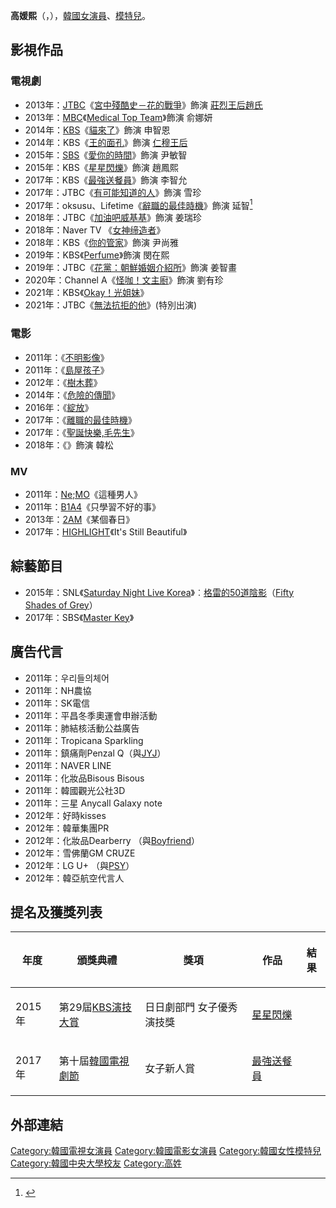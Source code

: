 {{藝人
|姓名 = 高媛熙
|類型 = 女演員
|圖片 = 180702 고원희.jpg
|圖片尺寸 = 
|圖片簡介 = 
|本名 = 
|外文名 = 고원희
|外文 = ko
|羅馬拼音 =  Ko Won Hee
|英文名 =
|暱稱 =
|其他藝名 = 
|國籍 = {{KOR}}
|出生日期 = {{birth_date_and_age|1994|9|12}}
|出生地點 = {{KOR}}
|宗教信仰 = 
|語言 = [[韓語|韓語]]
|職業 = [[演員|演員]]、[[模特兒|模特兒]]
|教育程度 = [[韓國中央大學|中央大學]]戲劇系
|配偶  =
|出道作 = 
|出道日期 = 2011年
|代表作 = 《[[星星閃爍|星星閃爍]]》<br>《[[Perfume_(韩国电视剧)|Perfume]]》
|活躍年代 =
|唱片公司 = 
|經紀公司 = SBD Entertainment
|相關團體 = 
|網站 =
}}

'''高媛熙'''（{{lang-ko|'''고원희'''}}，{{bd|1994年|9月12日}}），[[韓國|韓國]][[女演員|女演員]]、[[模特兒|模特兒]]。

== 影視作品 ==
=== 電視劇 ===
*2013年：[[JTBC|JTBC]]《[[宮中殘酷史－花的戰爭|宮中殘酷史－花的戰爭]]》飾演 [[莊烈王后|莊烈王后趙氏]]
*2013年：[[文化廣播_(韓國)|MBC]]《[[Medical_Top_Team|Medical Top Team]]》飾演 俞娜妍
*2014年：[[韓國放送公社|KBS]]《[[貓來了|貓來了]]》飾演 申智恩
*2014年：KBS《[[王的面孔|王的面孔]]》飾演 [[仁穆王后|仁穆王后]]
*2015年：[[SBS_(韓國)|SBS]]《[[愛你的時間|愛你的時間]]》飾演 尹敏智
*2015年：KBS《[[星星閃爍|星星閃爍]]》飾演 趙鳳熙
*2017年：KBS《[[最強送餐員|最強送餐員]]》飾演 李智允
*2017年：JTBC《[[有可能知道的人|有可能知道的人]]》飾演 雪珍
*2017年：oksusu、Lifetime《[[辭職的最佳時機|辭職的最佳時機]]》飾演 延智<ref>{{Cite web |url=https://www.porticomedia.com/channelC/program/1068516 |title=存档副本 |access-date=2017-12-15 |archive-date=2020-11-25 |archive-url=https://web.archive.org/web/20201125194333/https://www.porticomedia.com/channelC/program/1068516 |dead-url=no }}</ref>
*2018年：JTBC《[[加油吧威基基|加油吧威基基]]》飾演 姜瑞珍
*2018年：Naver TV 《[[女神缔造者|女神缔造者]]》
*2018年：KBS《[[你的管家|你的管家]]》飾演 尹尚雅
*2019年：KBS《[[Perfume_(韓國電視劇)|Perfume]]》飾演 閔在熙
*2019年：JTBC《[[花黨：朝鮮婚姻介紹所|花黨：朝鮮婚姻介紹所]]》飾演 姜智畫
*2020年：Channel A《[[怪咖！文主廚|怪咖！文主廚]]》飾演 劉有珍
*2021年：KBS《[[Okay！光姐妹|Okay！光姐妹]]》
*2021年：JTBC《[[無法抗拒的他|無法抗拒的他]]》(特別出演)

=== 電影 ===
*2011年：《[[不明影像|不明影像]]》
*2011年：《[[島屋孩子|島屋孩子]]》
*2012年：《[[樹木葬|樹木葬]]》
*2014年：《[[危險的傳聞|危險的傳聞]]》
*2016年：《[[綻放_(韓國電影)|綻放]]》
*2017年：《[[離職的最佳時機|離職的最佳時機]]》
*2017年：《[[聖誕快樂,毛先生|聖誕快樂,毛先生]]》
*2018年：《{{link-ko|女高校生死了以後|죄 많은 소녀}}》飾演 韓松

=== MV ===
*2011年：[[Ne;MO|Ne;MO]]《這種男人》
*2011年：[[B1A4|B1A4]]《只學習不好的事》
*2013年：[[2AM|2AM]]《某個春日》
*2017年：[[HIGHLIGHT|HIGHLIGHT]]《It's Still Beautiful》

== 綜藝節目 ==
*2015年：SNL《[[Saturday_Night_Live_Korea|Saturday Night Live Korea]]》︰[[格雷的50道陰影|格雷的50道陰影]]（[[Fifty_Shades_of_Grey|Fifty Shades of Grey]]）
*2017年：SBS《[[Master_Key|Master Key]]》

== 廣告代言 ==
*2011年：우리들의체어
*2011年：NH農協
*2011年：SK電信
*2011年：平昌冬季奧運會申辦活動
*2011年：肺結核活動公益廣告
*2011年：Tropicana Sparkling
*2011年：鎮痛劑Penzal Q（與[[JYJ|JYJ]]）
*2011年：NAVER LINE
*2011年：化妝品Bisous Bisous
*2011年：韓國觀光公社3D
*2011年：三星 Anycall Galaxy note
*2012年：好時kisses
*2012年：韓華集團PR
*2012年：化妝品Dearberry （與[[Boyfriend|Boyfriend]]）
*2012年：雪佛蘭GM CRUZE
*2012年：LG U+ （與[[PSY|PSY]]）
*2012年：韓亞航空代言人

== 提名及獲獎列表 ==
{| class="wikitable" width="60%" style="text-align:center"
|-style="background:#FFFFFF; font-weight:bold;" width=60
!年度|| 頒獎典禮||獎項||作品||結果
|-
| 2015年
| 第29屆[[2015_KBS演技大獎|KBS演技大賞]]
| 日日劇部門 女子優秀演技獎
| [[星星閃爍|星星閃爍]]
|{{nom}}
|-
| 2017年
| 第十屆[[韓國電視劇節|韓國電視劇節]]
| 女子新人賞
| [[最強送餐員|最強送餐員]]
|{{won}}
|}

== 外部連結 ==

{{SBD Entertainment}}
{{韓國電視劇獎女子新人賞}}
{{authority control}}

{{DEFAULTSORT: Go Won Hee}}
[[Category:韓國電視女演員|Category:韓國電視女演員]]
[[Category:韓國電影女演員|Category:韓國電影女演員]]
[[Category:韓國女性模特兒|Category:韓國女性模特兒]]
[[Category:韓國中央大學校友|Category:韓國中央大學校友]]
[[Category:高姓|Category:高姓]]